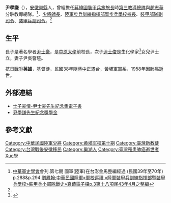 {{Notability Unreferenced |time=2009-07-30T18:49:54+00:00 }}<!-- 本调用由 {{subst:Notability Unreferenced/auto}} 自动产生。 -->{{Infobox_officeholder
| name = 尹學謙
| image name = 
| width = 
| Sex = 男
| Native place = [[安徽省_(中華民國)|安徽]][[巢縣|巢縣]]  
| now = 
| period = 
| party = 
| date of birth = 1914年
| place of birth = {{ROC-1912|安徽省}}[[巢縣|巢縣]]
| date of death = {{death date and age|1958|4|8|1914}}
| place of death = {{TWN}}
| nationality = {{ROC}}
| spouse = 尹吳薈瑄
| allegiance = {{ROC}}
| branch = {{ROCA}} 
| rank = {{flagicon image|ROCA Major General's Flag.svg}}[[少將|少將]]
| educate = 
* 黃埔軍校南京本校第十期步兵大隊第三大隊 （1934年－1937年）<ref>{{cite web | url=http://www.hoplite.cn/Templates/njbxx100000-3.html | title=黃埔軍校南京本校第十期步兵大隊第三大隊 | publisher=中国黄埔军校网 | accessdate=2009-04-12 | archive-date=2007-12-20 | archive-url=https://web.archive.org/web/20071220094813/http://www.hoplite.cn/Templates/njbxx100000-3.html | dead-url=no }}</ref>
*[[美國参謀大學|美國参謀大學]]畢業（1942年）
| past = 
*1952年[[蔣緯國|蔣緯國]][[裝甲兵旅|裝甲兵旅]]（駐守[[臺中市_(省轄市)|臺中]]）[[第三教導總隊|第三教導總隊]]團長<ref name="劉鳳翰"></ref> 
*1954年中華民國陸軍（駐守[[清泉崗|清泉崗]]）裝甲兵第二師師長<ref name="劉鳳翰"></ref> 
*1956年中華民國陸軍步兵學校校長（[[高雄縣|高雄]][[鳳山區|鳳山]]）
*1957年中華民國陸軍裝甲兵副司令               
 }}

'''尹學謙'''（{{bd|1914年||1958年|4月8日|catIdx=Yin尹學謙}}），[[安徽|安徽]][[巢縣|巢縣]]人，曾經擔任[[蔣緯國|蔣緯國]][[裝甲兵旅|裝甲兵旅]][[旅長|旅長]]時[[第三教導總隊|第三教導總隊]]與[[趙志華|趙志華]]分駐教導總隊。<ref name="劉鳳翰">[[中華軍史學會|中華軍史學會]]會刋.第七期 國軍(陸軍)在台澎金馬整編經過 (民國39年至70年) p.288&p.294 [[劉鳳翰|劉鳳翰]];[http://army.mnd.gov.tw/Publish.aspx?cnid=1810&p=27005&Level=2 中華民國陸軍»軍校巡禮 »陸軍裝甲兵訓練指揮部暨裝甲兵學校»裝甲兵小部隊戰史»真蹟電子檔p.3第十八項民43年4月之整編]{{Dead link|date=2018年8月 |bot=InternetArchiveBot |fix-attempted=yes }}</ref>，[[少將|少將]][[師長|師長]]、[[陸軍步兵訓練指揮部暨步兵學校|陸軍步兵訓練指揮部暨步兵學校]][[校長|校長]]、[[裝甲部隊|裝甲部隊]][[副司令|副司令]]、[[裝甲兵|裝甲兵]][[副司令|副司令]]。<ref name="劉鳳翰"></ref>

==生平==
長子是著名學者[[尹士豪|尹士豪]]，是[[中原大學|中原大學]]前校長，次子[[尹士俊|尹士俊]]是生化學家<ref>{{cite book | title=生物化學（上） | publisher=[[台灣商務印書館|台灣商務印書館]] | isbn=9570511176 | author=尹士俊}}</ref>女兒尹士立，妻子尹吳薈瑄。

[[抗日戰爭|抗日戰爭]]'''英雄'''，基督徒，民國38年隨[[蔣中正|蔣中正]]遷台，黃埔軍軍系，1958年因肺癌逝世。

==外部連結==
*[https://web.archive.org/web/20081119234114/http://www.lib.cycu.edu.tw/ebook/YinShihHao.html 士子豪情-尹士豪先生紀念集電子書]
*[http://helpdreams.moe.edu.tw/ScholarshipDetail.php?SchID=29417 尹學謙先生紀念獎學金]{{dead link|date=2017年12月 |bot=InternetArchiveBot |fix-attempted=yes }}  

==參考文獻==
<div class="references-small">
<references />
</div>

{{DEFAULTSORT:Yin尹}}
[[Category:中華民國陸軍少將|Category:中華民國陸軍少將]]
[[Category:黄埔军校第十期|Category:黄埔军校第十期]]
[[Category:臺灣新教徒|Category:臺灣新教徒]]
[[Category:台灣戰後安徽移民|Category:台灣戰後安徽移民]]
[[Category:巢湖人|Category:巢湖人]]
[[Category:臺灣罹患肺癌逝世者|Category:臺灣罹患肺癌逝世者]]
[[Category:尹姓|Xue學]]